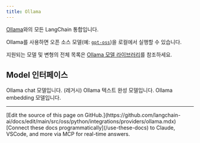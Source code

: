 ```yaml
---
title: Ollama
---
```


[Ollama](https://ollama.com/)와의 모든 LangChain 통합입니다.

Ollama를 사용하면 오픈 소스 모델(예: [`gpt-oss`](https://ollama.com/library/gpt-oss))을 로컬에서 실행할 수 있습니다.

지원되는 모델 및 변형의 전체 목록은 [Ollama 모델 라이브러리](https://ollama.ai/library)를 참조하세요.

## Model 인터페이스

<Columns cols={2}>
    <Card title="ChatOllama" href="/oss/python/integrations/chat/ollama" cta="시작하기" icon="message" arrow>
        Ollama chat 모델입니다.
    </Card>
    <Card title="OllamaLLM" href="/oss/python/integrations/llms/ollama" cta="시작하기" icon="i-cursor" arrow>
        (레거시) Ollama 텍스트 완성 모델입니다.
    </Card>
    <Card title="OllamaEmbeddings" href="/oss/python/integrations/text_embedding/ollama" cta="시작하기" icon="microsoft" arrow>
        Ollama embedding 모델입니다.
    </Card>
</Columns>

---

<Callout icon="pen-to-square" iconType="regular">
    [Edit the source of this page on GitHub.](https://github.com/langchain-ai/docs/edit/main/src/oss/python/integrations/providers/ollama.mdx)
</Callout>
<Tip icon="terminal" iconType="regular">
    [Connect these docs programmatically](/use-these-docs) to Claude, VSCode, and more via MCP for    real-time answers.
</Tip>
